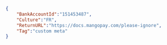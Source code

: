 ```json REST  
{
    "BankAccountId":"151453487",
    "Culture":"FR",
    "ReturnURL":"https://docs.mangopay.com/please-ignore",
    "Tag":"custom meta"
}  
```